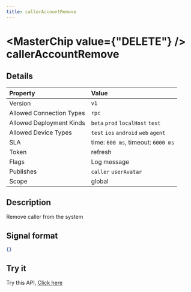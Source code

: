 ```yaml
---
title: callerAccountRemove
---
```



# <MasterChip value={"DELETE"} /> callerAccountRemove

## Details

| Property | Value | 
| :--- | :--- | 
| Version | `v1` |
| Allowed Connection Types | `rpc`  |
| Allowed Deployment Kinds | `beta` `prod` `localHost` `test`  |
| Allowed Device Types | `test` `ios` `android` `web` `agent`  |
| SLA | time: `600 ms`, timeout: `6000 ms` |
| Token | refresh |
| Flags | Log message |
| Publishes | `caller` `userAvatar`  |
| Scope | global |


## Description

Remove caller from the system

## Signal format

```json copy
{}
```

## Try it

Try this API, [Click here](https://web.neome.ai/api?path=home_drawer_callerAccountRemove)

